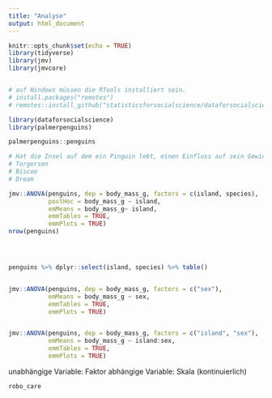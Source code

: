 ```yaml
---
title: "Analyse"
output: html_document
---
```


```r
knitr::opts_chunk$set(echo = TRUE)
library(tidyverse)
library(jmv)
library(jmvcore)


# auf Windows müssen die RTools installiert sein.
# install.packages("remotes")
# remotes::install_github("statisticsforsocialscience/dataforsocialscience")

library(dataforsocialscience)
library(palmerpenguins)

palmerpenguins::penguins

# Hat die Insel auf dem ein Pinguin lebt, einen Einfluss auf sein Gewicht?
# Torgersen
# Biscoe
# Dream

jmv::ANOVA(penguins, dep = body_mass_g, factors = c(island, species),
           postHoc = body_mass_g ~ island,
           emMeans = body_mass_g~ island,
           emmTables = TRUE,
           emmPlots = TRUE)
nrow(penguins)




penguins %>% dplyr::select(island, species) %>% table()


jmv::ANOVA(penguins, dep = body_mass_g, factors = c("sex"),
           emMeans = body_mass_g ~ sex,
           emmTables = TRUE,
           emmPlots = TRUE)


jmv::ANOVA(penguins, dep = body_mass_g, factors = c("island", "sex"),
           emMeans = body_mass_g ~ island:sex,
           emmTables = TRUE,
           emmPlots = TRUE)
```


unabhängige Variable: Faktor
abhängige Variable: Skala (kontinuierlich)


```r
robo_care 
```

